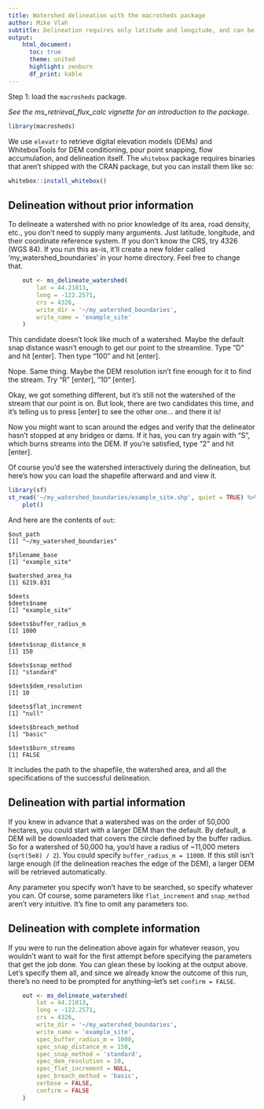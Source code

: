```yaml
---
title: Watershed delineation with the macrosheds package 
author: Mike Vlah
subtitle: Delineation requires only latitude and longitude, and can be done interactively.
output:
    html_document:
      toc: true 
      theme: united
      highlight: zenburn
      df_print: kable
---
```


Step 1: load the `macrosheds` package.

_See the ms_retrieval_flux_calc vignette for an introduction to the package._

```r
library(macrosheds)
```

We use `elevatr` to retrieve digital elevation models (DEMs) and WhiteboxTools for
DEM conditioning, pour point snapping, flow accumulation, and delineation itself.
The `whitebox` package requires binaries that aren't shipped with the CRAN package,
but you can install them like so:

```r
whitebox::install_whitebox()
```

## Delineation without prior information

To delineate a watershed with no prior knowledge of its area, road density, etc.,
you don't need to supply many arguments. Just latitude, longitude, and their coordinate
reference system. If you don't know the CRS, try 4326 (WGS 84). If you run this as-is,
it'll create a new folder called 'my_watershed_boundaries' in your home directory. Feel
free to change that.

```r
    out <- ms_delineate_watershed(
        lat = 44.21013,
        long = -122.2571,
        crs = 4326,
        write_dir = '~/my_watershed_boundaries',
        write_name = 'example_site'
    )
```

This candidate doesn't look like much of a watershed. Maybe the default snap distance wasn't enough to get
our point to the streamline. Type "D" and hit [enter]. Then type "100" and hit [enter].

Nope. Same thing. Maybe the DEM resolution isn't fine enough for it to find the stream. Try "R" [enter], "10" [enter].

Okay, we got something different, but it's still not the watershed of the stream that our point is on. But look, there are
two candidates this time, and it's telling us to press [enter] to see the other one... and there it is!

Now you might want to scan around the edges and verify that the delineator hasn't stopped at any bridges or dams. If it
has, you can try again with "S", which burns streams into the DEM. If you're satisfied, type "2" and hit [enter].

Of course you'd see the watershed interactively during the delineation, but here's how you can load the
shapefile afterward and and view it.

```r
library(sf)
st_read('~/my_watershed_boundaries/example_site.shp', quiet = TRUE) %>% 
    plot()
```

And here are the contents of `out`:
```
$out_path
[1] "~/my_watershed_boundaries"

$filename_base
[1] "example_site"

$watershed_area_ha
[1] 6219.831

$deets
$deets$name
[1] "example_site"

$deets$buffer_radius_m
[1] 1000

$deets$snap_distance_m
[1] 150

$deets$snap_method
[1] "standard"

$deets$dem_resolution
[1] 10

$deets$flat_increment
[1] "null"

$deets$breach_method
[1] "basic"

$deets$burn_streams
[1] FALSE
```

It includes the path to the shapefile, the watershed area, and all the specifications of the
successful delineation.

## Delineation with partial information

If you knew in advance that a watershed was on the order of 50,000 hectares, you could
start with a larger DEM than the default. By default, a DEM will be downloaded that
covers the circle defined by the buffer radius. So for a watershed of 50,000 ha,
you'd have a radius of ~11,000 meters (`sqrt(5e8) / 2`). You could specify
`buffer_radius_m = 11000`. If this still isn't large enough (if the delineation
reaches the edge of the DEM), a larger DEM will be retrieved automatically.

Any parameter you specify won't have to be searched, so specify whatever you can.
Of course, some parameters like `flat_increment` and `snap_method` aren't very intuitive.
It's fine to omit any parameters too.

## Delineation with complete information

If you were to run the delineation above again for whatever reason, you wouldn't want to
wait for the first attempt before specifying the parameters that get the job done.
You can glean these by looking at the output above. Let's specify them all, and since
we already know the outcome of this
run, there's no need to be prompted for anything--let's set `confirm = FALSE`.

```r
    out <- ms_delineate_watershed(
        lat = 44.21013,
        long = -122.2571,
        crs = 4326,
        write_dir = '~/my_watershed_boundaries',
        write_name = 'example_site',
        spec_buffer_radius_m = 1000,
        spec_snap_distance_m = 150,
        spec_snap_method = 'standard',
        spec_dem_resolution = 10,
        spec_flat_increment = NULL,
        spec_breach_method = 'basic',
        verbose = FALSE,
        confirm = FALSE
    )
```
